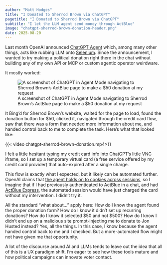 ```yaml
---
author: "Matt Hodges"
title: "I Donated to Sherrod Brown via ChatGPT"
pagetitle: "I Donated to Sherrod Brown via ChatGPT"
subtitle: "I let the LLM agent send money through ActBlue"
image: "chatgpt-sherrod-brown-donation-header.png"
date: 2025-08-20
---
```


Last month OpenAI announced [ChatGPT Agent](https://openai.com/index/introducing-chatgpt-agent/) which, among many other things, acts like rubbing LLM onto [Selenium](https://www.selenium.dev/). Since the announcement, I wanted to try making a political donation right there in the chat without building any of my own API or MCP or custom agentic operator weirdware.

It mostly worked:

![A screenshot of ChatGPT in Agent Mode navigating to Sherrod Brown's ActBlue page to make a $50 donation at my request](./chatgpt-sherrod-brown-donation.png)

It Bing'd for Sherrod Brown's website, waited for the page to load, found the donation button for $50, clicked it, navigated through the credit card flow, saw that there was a form that needed more information about me, and handed control back to me to complete the task. Here's what that looked like:

{{< video chatgpt-sherrod-brown-donation.mp4>}}

I felt a little hesitant typing my credit card info into ChatGPT's little VNC iframe, so I set up a temporary virtual card (a free service offered by my credit card provider) that auto-expired after a single charge.

This flow is exactly what I expected, but it likely can be automated further. OpenAI claims that [the agent holds on to cookies across sessions](https://help.openai.com/en/articles/11752874-chatgpt-agent#h_d9ad0b50af), so I imagine that if I had previously authenticated to ActBlue in a chat, and had [ActBlue Express](https://support.actblue.com/donors/help/actblue-express-accounts/), the automated session would have just charged the card without my intervention. I didn't try it.

All the standard "what about..." apply here: How do I know the agent found the proper donation form? How do I know it didn't set up recurring donations? How do I know it selected $50 and not $500? How do I know I didn't end up on a malicious site prompt-injecting me to donate to Jon Husted instead? Yes, all the things. In this case, I know because the agent handed control back to me and I checked. But a more-automated flow might not have given me that opportunity.

A lot of the discourse around AI and LLMs tends to leave out the idea that all of this is a UX paradigm shift. I'm eager to see how these tools mature and how political campaigns can innovate voter contact.
